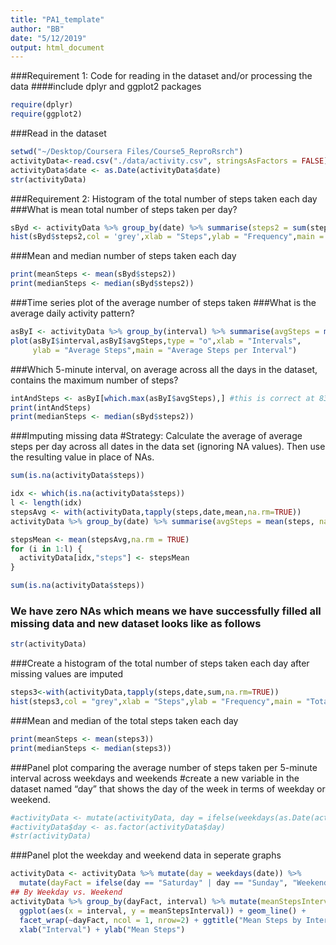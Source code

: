 ```yaml
---
title: "PA1_template"
author: "BB"
date: "5/12/2019"
output: html_document
---
```

###Requirement 1: Code for reading in the dataset and/or processing the data
####include dplyr and ggplot2 packages
```r
require(dplyr)
require(ggplot2)
```

###Read in the dataset 
```r
setwd("~/Desktop/Coursera Files/Course5_ReproRsrch")
activityData<-read.csv("./data/activity.csv", stringsAsFactors = FALSE)
activityData$date <- as.Date(activityData$date)
str(activityData)
```
###Requirement 2: Histogram of the total number of steps taken each day
###What is mean total number of steps taken per day?
```r
sByd <- activityData %>% group_by(date) %>% summarise(steps2 = sum(steps, na.rm = TRUE))
hist(sByd$steps2,col = 'grey',xlab = "Steps",ylab = "Frequency",main = "Total Steps per Day")
```
###Mean and median number of steps taken each day
```r
print(meanSteps <- mean(sByd$steps2))
print(medianSteps <- median(sByd$steps2))
```

###Time series plot of the average number of steps taken
###What is the average daily activity pattern?
```r
asByI <- activityData %>% group_by(interval) %>% summarise(avgSteps = mean(steps, na.rm = TRUE))
plot(asByI$interval,asByI$avgSteps,type = "o",xlab = "Intervals",
     ylab = "Average Steps",main = "Average Steps per Interval")
```

###Which 5-minute interval, on average across all the days in the dataset, contains the maximum number of steps?
```r
intAndSteps <- asByI[which.max(asByI$avgSteps),] #this is correct at 835
print(intAndSteps)
print(medianSteps <- median(sByd$steps2))
```

###Imputing missing data
#Strategy: Calculate the average of average steps per day across all dates in the data set (ignoring NA values). Then use the resulting value in place of NAs.

```r
sum(is.na(activityData$steps))

idx <- which(is.na(activityData$steps))
l <- length(idx)
stepsAvg <- with(activityData,tapply(steps,date,mean,na.rm=TRUE))
activityData %>% group_by(date) %>% summarise(avgSteps = mean(steps, na.rm = TRUE))

stepsMean <- mean(stepsAvg,na.rm = TRUE)
for (i in 1:l) {
  activityData[idx,"steps"] <- stepsMean
}

sum(is.na(activityData$steps))
```

### We have zero NAs which means we have successfully filled all missing data and new dataset looks like as follows
```r
str(activityData)
```

###Create a histogram of the total number of steps taken each day after missing values are imputed
```r
steps3<-with(activityData,tapply(steps,date,sum,na.rm=TRUE))
hist(steps3,col = "grey",xlab = "Steps",ylab = "Frequency",main = "Total Steps per Day")
```

###Mean and median of the total steps taken each day
```r
print(meanSteps <- mean(steps3))
print(medianSteps <- median(steps3))
```
###Panel plot comparing the average number of steps taken per 5-minute interval across weekdays and weekends
#create a new variable in the dataset named "day" that shows the day of the week in terms of weekday or weekend.
```r
#activityData <- mutate(activityData, day = ifelse(weekdays(as.Date(activityData$date)) == "Saturday" | weekdays(as.Date(activityData$date)) == "Sunday", "weekend", "weekday"))
#activityData$day <- as.factor(activityData$day)
#str(activityData)
```


###Panel plot the weekday and weekend data in seperate graphs
```r
activityData <- activityData %>% mutate(day = weekdays(date)) %>%
  mutate(dayFact = ifelse(day == "Saturday" | day == "Sunday", "Weekend", "Weekday"))
## By Weekday vs. Weekend 
activityData %>% group_by(dayFact, interval) %>% mutate(meanStepsInterval = mean(steps)) %>%
  ggplot(aes(x = interval, y = meanStepsInterval)) + geom_line() +
  facet_wrap(~dayFact, ncol = 1, nrow=2) + ggtitle("Mean Steps by Interval: Weekday vs. Weekend") + 
  xlab("Interval") + ylab("Mean Steps") 
```